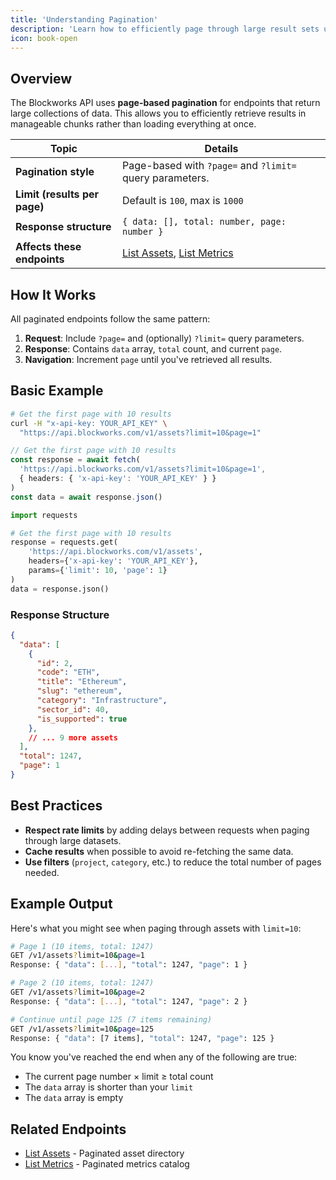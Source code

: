 ```yaml
---
title: 'Understanding Pagination'
description: 'Learn how to efficiently page through large result sets using the metrics and assets endpoints'
icon: book-open
---
```


## Overview

The Blockworks API uses **page-based pagination** for endpoints that return large collections of data. This allows you to efficiently retrieve results in manageable chunks rather than loading everything at once.

| Topic | Details |
| - | - |
| **Pagination style** | Page-based with `?page=` and `?limit=` query parameters. |
| **Limit (results per page)** | Default is `100`, max is `1000` |
| **Response structure** | `{ data: [], total: number, page: number }` |
| **Affects these endpoints** | [List Assets](/api-reference/assets/list), [List Metrics](/api-reference/metrics/list) |

## How It Works

All paginated endpoints follow the same pattern:

1. **Request**: Include `?page=` and (optionally) `?limit=` query parameters.
2. **Response**: Contains `data` array, `total` count, and current `page`.
3. **Navigation**: Increment `page` until you've retrieved all results.

## Basic Example

<CodeGroup>

```bash cURL
# Get the first page with 10 results
curl -H "x-api-key: YOUR_API_KEY" \
  "https://api.blockworks.com/v1/assets?limit=10&page=1"
```

```typescript TypeScript
// Get the first page with 10 results
const response = await fetch(
  'https://api.blockworks.com/v1/assets?limit=10&page=1',
  { headers: { 'x-api-key': 'YOUR_API_KEY' } }
)
const data = await response.json()
```

```python Python
import requests

# Get the first page with 10 results
response = requests.get(
    'https://api.blockworks.com/v1/assets',
    headers={'x-api-key': 'YOUR_API_KEY'},
    params={'limit': 10, 'page': 1}
)
data = response.json()
```

</CodeGroup>

### Response Structure

```json
{
  "data": [
    {
      "id": 2,
      "code": "ETH",
      "title": "Ethereum",
      "slug": "ethereum",
      "category": "Infrastructure",
      "sector_id": 40,
      "is_supported": true
    },
    // ... 9 more assets
  ],
  "total": 1247,
  "page": 1
}
```

## Best Practices

- **Respect rate limits** by adding delays between requests when paging through large datasets.
- **Cache results** when possible to avoid re-fetching the same data.
- **Use filters** (`project`, `category`, etc.) to reduce the total number of pages needed.

## Example Output

Here's what you might see when paging through assets with `limit=10`:

```bash
# Page 1 (10 items, total: 1247)
GET /v1/assets?limit=10&page=1
Response: { "data": [...], "total": 1247, "page": 1 }

# Page 2 (10 items, total: 1247)
GET /v1/assets?limit=10&page=2
Response: { "data": [...], "total": 1247, "page": 2 }

# Continue until page 125 (7 items remaining)
GET /v1/assets?limit=10&page=125
Response: { "data": [7 items], "total": 1247, "page": 125 }
```

You know you've reached the end when any of the following are true:
- The current page number × limit ≥ total count
- The `data` array is shorter than your `limit`
- The `data` array is empty

## Related Endpoints

- [List Assets](/api-reference/assets/list) - Paginated asset directory
- [List Metrics](/api-reference/metrics/list) - Paginated metrics catalog